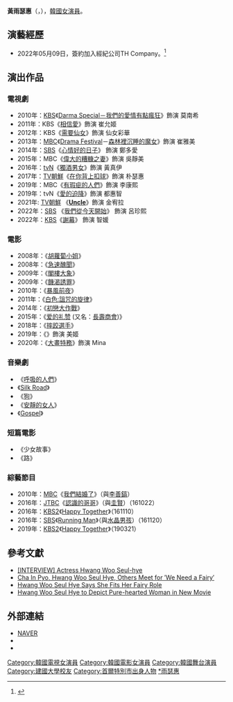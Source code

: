 {{藝人
|姓名 = 黃雨瑟惠
|類型 = 女演員
|圖片 =
|圖片尺寸 = 
|圖片簡介 = 
|本名 = 黄珍熙（황진희）
|外文名 = 황우슬혜
|外文 = ko
|羅馬拼音 = Hwang Woo Seul Hye 
|英文名 =
|暱稱 =
|其他藝名 = 
|國籍 = {{KOR}}
|出生日期 = {{birth_date_and_age|1979|8|10}}
|出生地點 = {{KOR}}[[首爾特別市|首爾特別市]]
|宗教信仰 = 
|語言 = [[韓語|韓語]]
|職業 = [[演員|演員]]
|教育程度 = [[建國大學|建國大學]]電影系
|出道作品 = 《[[胡蘿蔔小姐|胡蘿蔔小姐]]》
|出道日期 = 2008年
|代表作品 = 《[[獨酒男女|獨酒男女]]》
|活躍年代 = 2008年至今
|唱片公司 = 
|經紀公司 = TH Company (2022年5月 -)
|相關團體 = 
|網站 = 
|IMDb = 3210216
|module ={{Infobox name module
|title = 藝名
|hangul = 황우슬혜
|hanja = {{linktext|黃|雨|瑟|惠}}
}}
}}

'''黃雨瑟惠'''（{{lang-ko|'''황우슬혜'''}}，{{bd|1979年|8月10日||catIdx=Hwang黃雨瑟惠}}），[[韓國|韓國]][[女演員|女演員]]。

==演藝經歷==
* 2022年05月09日，簽約加入經紀公司TH Company。<ref>{{cite news|author=김현정| url = https://www.xportsnews.com/article/1573906| title = 황우슬혜, 강하늘과 한솥밥 "좋은 작품으로 인사드릴 것" [공식입장]| publisher = 엑스포츠뉴스| date = 2022-05-09| language = ko}}</ref>

== 演出作品 ==
=== 電視劇 ===
*2010年：[[韓國放送公社|KBS]]《[[Darma_Special－我們的愛情有點瘋狂|Darma Special－我們的愛情有點瘋狂]]》飾演 莫南希
*2011年：KBS《[[相信愛|相信愛]]》飾演 崔允姬
*2012年：KBS《[[需要仙女|需要仙女]]》飾演 仙女彩華
*2013年：[[文化廣播_(韓國)|MBC]]《[[Drama_Festival|Drama Festival]]－[[Drama_Festival#第一季|森林裡沉睡的魔女]]》飾演 崔雅美
*2014年：[[SBS_(韓國)|SBS]]《[[心情好的日子|心情好的日子]]》 飾演 鄭多愛
*2015年：MBC《[[偉大的糟糠之妻|偉大的糟糠之妻]]》飾演 吳靜美
*2016年：[[tvN|tvN]]《[[獨酒男女|獨酒男女]]》飾演 黃真伊
*2017年：[[TV朝鮮|TV朝鮮]]《[[在你背上扣球|在你背上扣球]]》飾演 朴瑟惠
*2019年：MBC《[[有瑕疵的人們|有瑕疵的人們]]》飾演 李康熙
*2019年：tvN《[[愛的迫降|愛的迫降]]》飾演 都惠智
*2021年:  [[TV朝鮮|TV朝鮮]] 《'''[[Uncle_(韓國電視劇)|Uncle]]'''》飾演 金宥拉
*2022年：[[SBS月火連續劇|SBS]] 《[[我們從今天開始|我們從今天開始]]》 飾演 呂珍熙
*2022年：[[KBS2|KBS]]《[[謝幕_(電視劇)|謝幕]]》 飾演 智媛

=== 電影 ===
*2008年：《[[胡蘿蔔小姐|胡蘿蔔小姐]]》
*2008年：《[[急速醜聞|急速醜聞]]》
*2009年：《[[閣樓大象|閣樓大象]]》
*2009年：《[[饑渴誘罪|饑渴誘罪]]》
*2010年：《[[暴風前夜|暴風前夜]]》
*2011年：《[[白色:詛咒的旋律|白色:詛咒的旋律]]》
*2014年：《[[初戀大作戰|初戀大作戰]]》
*2015年：《[[愛的禮讚(电视剧)|爱的礼赞]] (又名：[[長壽商會|長壽商會]])》
*2018年：《[[摔跤選手|摔跤選手]]》
*2019年：《{{link-ko|新奇士家族|썬키스 패밀리}}》飾演 美姬
*2020年：《[[大畫特務|大畫特務]]》飾演 Mina

=== 音樂劇 ===
*《[[呼吸的人們|呼吸的人們]]》
*《[[Silk_Road|Silk Road]]》
*《[[狗|狗]]》
*《[[安靜的女人|安靜的女人]]》
*《[[Gospel|Gospel]]》

=== 短篇電影 ===
*《少女故事》
*《路》
=== 綜藝節目 ===
*2010年：[[文化廣播_(韓國)|MBC]]《[[我們結婚了|我們結婚了]]》（與[[李善鎬|李善鎬]]）
*2016年：[[JTBC|JTBC]]《[[認識的哥哥|認識的哥哥]]》（與[[圭賢|圭賢]]）（161022）
*2016年：[[KBS2|KBS2]]《[[Happy_Together|Happy Together]]》（161110）
*2016年：[[SBS有限公司|SBS]]《[[Running_Man|Running Man]]》（與[[水晶男孩|水晶男孩]]）（161120）
*2019年：[[KBS2|KBS2]]《[[Happy_Together|Happy Together]]》（190321）

==參考文獻==
*[http://www.asiae.co.kr/news/view.htm?idxno=2010040717103901480 [INTERVIEW<nowiki>]</nowiki> Actress Hwang Woo Seul-hye]
*[https://web.archive.org/web/20160303224331/http://mwave.interest.me/enewsworld/en/article/2428/cha-in-pyo-hwang-woo-seul-hye-others-meet-for-we-need-a-fairy Cha In Pyo, Hwang Woo Seul Hye, Others Meet for ′We Need a Fairy′]
*[https://web.archive.org/web/20160303235656/http://mwave.interest.me/enewsworld/en/article/3565/hwang-woo-seul-hye-on-we-need-a-fairy Hwang Woo Seul Hye Says She Fits Her Fairy Role]
*[https://web.archive.org/web/20140426234649/http://www.tenasia.com/hwang-woo-seul-hye-to-depict-pure-hearted-woman-in-new-movie/ Hwang Woo Seul Hye to Depict Pure-hearted Woman in New Movie]

== 外部連結 ==
*[http://search.naver.com/search.naver?sm=tab_hty.top&where=nexearch&ie=utf8&query=%ED%99%A9%EC%9A%B0%EC%8A%AC%ED%98%9C&x=30&y=14 NAVER]{{ko}}
*{{Instagram|hjini0810}}
*{{imdb name|3210216}}


{{Sim Entertainment}}
{{DEFAULTSORT:Hwang Woo Seul Hye}}
[[Category:韓國電視女演員|Category:韓國電視女演員]]
[[Category:韓國電影女演員|Category:韓國電影女演員]]
[[Category:韓國舞台演員|Category:韓國舞台演員]]
[[Category:建國大學校友|Category:建國大學校友]]
[[Category:首爾特別市出身人物|Category:首爾特別市出身人物]]
[[Category:黃姓|*雨瑟惠]]